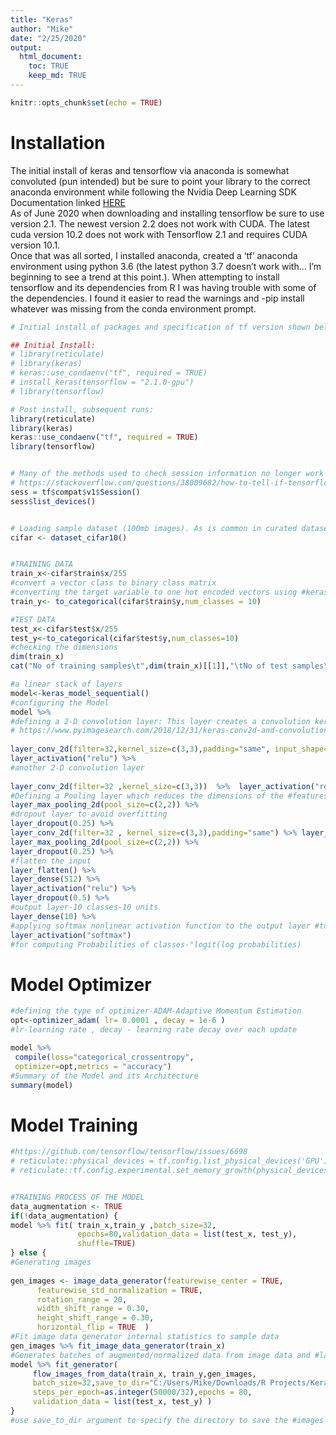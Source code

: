 ---
title: "Keras"
author: "Mike"
date: "2/25/2020"
output: 
  html_document:
    toc: TRUE
    keep_md: TRUE
---

```{r setup, include=FALSE}
knitr::opts_chunk$set(echo = TRUE)
```


# Installation 

The initial install of keras and tensorflow via anaconda is somewhat convoluted (pun intended) but be sure to point your library to the correct anaconda environment while following the Nvidia Deep Learning SDK Documentation linked [HERE](https://docs.nvidia.com/deeplearning/sdk/cudnn-install/index.html#install-windows) 
<br>
As of June 2020 when downloading and installing tensorflow be sure to use version 2.1. The newest version 2.2 does not work with CUDA. The latest cuda version 10.2 does not work with Tensorflow 2.1 and requires CUDA version 10.1.
<br>
Once that was all sorted, I installed anaconda, created a 'tf' anaconda environment using python 3.6 (the latest python 3.7 doesn't work with... I'm beginning to see a trend at this point.). When attempting to install tensorflow and its dependencies from R I was having trouble with some of the dependencies. I found it easier to read the warnings and -pip install whatever was missing from the conda environment prompt.
<br>


```{r, include=FALSE}

# Initial install of packages and specification of tf version shown below, once done, the post install library loads should be all thats needed.

## Initial Install:
# library(reticulate)
# library(keras)
# keras::use_condaenv("tf", required = TRUE)
# install_keras(tensorflow = "2.1.0-gpu")
# library(tensorflow)

# Post install, subsequent runs:
library(reticulate)
library(keras)
keras::use_condaenv("tf", required = TRUE)
library(tensorflow)


# Many of the methods used to check session information no longer work in later versions of tensorflow. Below is what I used to list the session devices. If everything is installed correctly you'll see the CPU and GPU device listed. Keras will use the GPU device by default when it is available. 
# https://stackoverflow.com/questions/38009682/how-to-tell-if-tensorflow-is-using-gpu-acceleration-from-inside-python-shell
sess = tf$compat$v1$Session()
sess$list_devices()


# Loading sample dataset (100mb images). As is common in curated datasets, it is already cleanly organized into train and test subsets. 
cifar <- dataset_cifar10()


#TRAINING DATA
train_x<-cifar$train$x/255
#convert a vector class to binary class matrix
#converting the target variable to one hot encoded vectors using #keras inbuilt function 'to_categorical()
train_y<- to_categorical(cifar$train$y,num_classes = 10)

#TEST DATA
test_x<-cifar$test$x/255
test_y<-to_categorical(cifar$test$y,num_classes=10) 
#checking the dimensions
dim(train_x) 
cat("No of training samples\t",dim(train_x)[[1]],"\tNo of test samples\t",dim(test_x)[[1]])


```

```{r, include=FALSE}

#a linear stack of layers
model<-keras_model_sequential()
#configuring the Model
model %>%  
#defining a 2-D convolution layer: This layer creates a convolution kernel that is convolved with the layer input to produce a tensor of outputs. If use_bias is TRUE, a bias vector is created and added to the outputs Finally, if activation is not NULL, it is applied to the outputs as well. When using this layer as the first layer in a model, provide the keyword argument input_shape (list of integers, does not include the sample axis), e.g. input_shape=c(128, 128, 3) for 128x128 RGB pictures in data_format="channels_last".
# https://www.pyimagesearch.com/2018/12/31/keras-conv2d-and-convolutional-layers/
    
layer_conv_2d(filter=32,kernel_size=c(3,3),padding="same", input_shape=c(32,32,3) ) %>%  
layer_activation("relu") %>%  
#another 2-D convolution layer
  
layer_conv_2d(filter=32 ,kernel_size=c(3,3))  %>%  layer_activation("relu") %>%
#Defining a Pooling layer which reduces the dimensions of the #features map and reduces the computational complexity of the model
layer_max_pooling_2d(pool_size=c(2,2)) %>%  
#dropout layer to avoid overfitting
layer_dropout(0.25) %>%
layer_conv_2d(filter=32 , kernel_size=c(3,3),padding="same") %>% layer_activation("relu") %>%  layer_conv_2d(filter=32,kernel_size=c(3,3) ) %>%  layer_activation("relu") %>%  
layer_max_pooling_2d(pool_size=c(2,2)) %>%  
layer_dropout(0.25) %>%
#flatten the input  
layer_flatten() %>%  
layer_dense(512) %>%  
layer_activation("relu") %>%  
layer_dropout(0.5) %>%  
#output layer-10 classes-10 units  
layer_dense(10) %>%  
#applying softmax nonlinear activation function to the output layer #to calculate cross-entropy  
layer_activation("softmax") 
#for computing Probabilities of classes-"logit(log probabilities)

```

# Model Optimizer
```{r, include = FALSE}


#defining the type of optimizer-ADAM-Adaptive Momentum Estimation
opt<-optimizer_adam( lr= 0.0001 , decay = 1e-6 )
#lr-learning rate , decay - learning rate decay over each update

model %>%
 compile(loss="categorical_crossentropy",
 optimizer=opt,metrics = "accuracy")
#Summary of the Model and its Architecture
summary(model)

```

# Model Training
```{r, include = FALSE}

#https://github.com/tensorflow/tensorflow/issues/6698
# reticulate::physical_devices = tf.config.list_physical_devices('GPU')
# reticulate::tf.config.experimental.set_memory_growth(physical_devices[0], True)


#TRAINING PROCESS OF THE MODEL
data_augmentation <- TRUE  
if(!data_augmentation) {  
model %>% fit( train_x,train_y ,batch_size=32,
               epochs=80,validation_data = list(test_x, test_y),
               shuffle=TRUE)
} else {  
#Generating images
  
gen_images <- image_data_generator(featurewise_center = TRUE,
      featurewise_std_normalization = TRUE,
      rotation_range = 20,
      width_shift_range = 0.30,
      height_shift_range = 0.30,
      horizontal_flip = TRUE  )
#Fit image data generator internal statistics to sample data
gen_images %>% fit_image_data_generator(train_x)
#Generates batches of augmented/normalized data from image data and #labels to visually see the generated images by the Model
model %>% fit_generator(
     flow_images_from_data(train_x, train_y,gen_images,
     batch_size=32,save_to_dir="C:/Users/Mike/Downloads/R Projects/Keras/Keras/Test"),
     steps_per_epoch=as.integer(50000/32),epochs = 80,
     validation_data = list(test_x, test_y) )
}
#use save_to_dir argument to specify the directory to save the #images generated by the Model and to visually check the Model's #output and ability to classify images.



```
